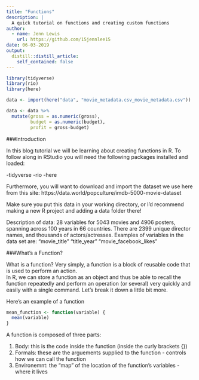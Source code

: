 ```yaml
---
title: "Functions"
description: |
  A quick tutorial on functions and creating custom functions
author:
  - name: Jenn Lewis
    url: https://github.com/15jennlee15
date: 06-03-2019
output:
  distill::distill_article:
    self_contained: false
---
```


```r
library(tidyverse)
library(rio)
library(here)

data <- import(here("data", "movie_metadata.csv_movie_metadata.csv"))

data <- data %>%
  mutate(gross = as.numeric(gross),
         budget = as.numeric(budget),
         profit = gross-budget)
```
###Introduction

In this blog tutorial we will be learning about creating functions in R. To follow along in RStudio you will need the following packages installed and loaded:

-tidyverse
-rio
-here

Furthermore, you will want to download and import the dataset we use here from this site:
https://data.world/popculture/imdb-5000-movie-dataset

Make sure you put this data in your working directory, or I'd recommend making a new R project and adding a data folder there!

Description of data:
28 variables for 5043 movies and 4906 posters, spanning across 100 years in 66 countries. There are 2399 unique director names, and thousands of actors/actresses. Examples of variables in the data set are: "movie_title"  "title_year"  "movie_facebook_likes"

###What's a Function?

What is a function? Very simply, a function is a block of reusable code that is used to perform an action.  
In R, we can store a function as an object and thus be able to recall the function repeatedly and perform an operation (or several) very quickly and easily with a single command.  Let's break it down a little bit more.

Here's an example of a function
```r

mean_function <- function(variable) {
  mean(variable)
}

```
A function is composed of three parts:

1) Body: this is the code inside the function (inside the curly brackets {})
2) Formals: these are the arguements supplied to the function - controls how we can call the function
3) Environemnt:  the "map" of the location of the function's variables - where it lives

